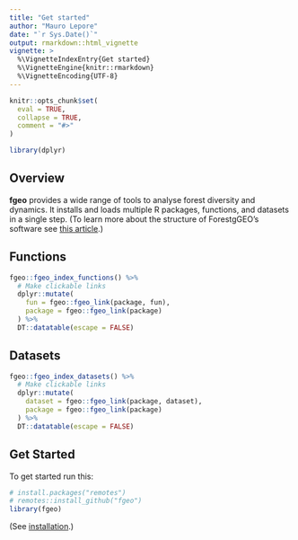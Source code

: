 ```yaml
---
title: "Get started"
author: "Mauro Lepore"
date: "`r Sys.Date()`"
output: rmarkdown::html_vignette
vignette: >
  %\VignetteIndexEntry{Get started}
  %\VignetteEngine{knitr::rmarkdown}
  %\VignetteEncoding{UTF-8}
---
```


```r
knitr::opts_chunk$set(
  eval = TRUE,
  collapse = TRUE,
  comment = "#>"
)

library(dplyr)
```

## Overview

__fgeo__ provides a wide range of tools to analyse forest diversity and dynamics. It installs and loads multiple R packages, functions, and datasets in a single step. (To learn more about the structure of ForestgGEO's software see [this article](https://goo.gl/c5X6qk).)

## Functions

```r
fgeo::fgeo_index_functions() %>% 
  # Make clickable links
  dplyr::mutate(
    fun = fgeo::fgeo_link(package, fun),
    package = fgeo::fgeo_link(package)
  ) %>% 
  DT::datatable(escape = FALSE)
```

## Datasets

```r
fgeo::fgeo_index_datasets() %>% 
  # Make clickable links
  dplyr::mutate(
    dataset = fgeo::fgeo_link(package, dataset),
    package = fgeo::fgeo_link(package)
  ) %>% 
  DT::datatable(escape = FALSE)
```

## Get Started

To get started run this:

```r
# install.packages("remotes")
# remotes::install_github("fgeo")
library(fgeo)
```

(See [installation](https://forestgeo.github.io/fgeo/#installation).)
